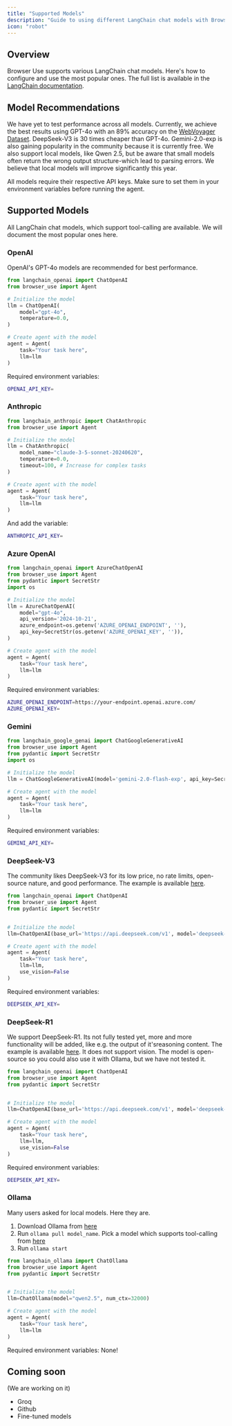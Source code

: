 ---
title: "Supported Models"
description: "Guide to using different LangChain chat models with Browser Use"
icon: "robot"
---

## Overview

Browser Use supports various LangChain chat models. Here's how to configure and use the most popular ones. The full list is available in the [LangChain documentation](https://python.langchain.com/docs/integrations/chat/).

## Model Recommendations

We have yet to test performance across all models. Currently, we achieve the best results using GPT-4o with an 89% accuracy on the [WebVoyager Dataset](https://browser-use.com/posts/sota-technical-report). DeepSeek-V3 is 30 times cheaper than GPT-4o. Gemini-2.0-exp is also gaining popularity in the community because it is currently free.
We also support local models, like Qwen 2.5, but be aware that small models often return the wrong output structure-which lead to parsing errors. We believe that local models will improve significantly this year.


<Note>
  All models require their respective API keys. Make sure to set them in your
  environment variables before running the agent.
</Note>

## Supported Models

All LangChain chat models, which support tool-calling are available. We will document the most popular ones here.

### OpenAI

OpenAI's GPT-4o models are recommended for best performance.

```python
from langchain_openai import ChatOpenAI
from browser_use import Agent

# Initialize the model
llm = ChatOpenAI(
    model="gpt-4o",
    temperature=0.0,
)

# Create agent with the model
agent = Agent(
    task="Your task here",
    llm=llm
)
```

Required environment variables:

```bash .env
OPENAI_API_KEY=
```

### Anthropic


```python
from langchain_anthropic import ChatAnthropic
from browser_use import Agent

# Initialize the model
llm = ChatAnthropic(
    model_name="claude-3-5-sonnet-20240620",
    temperature=0.0,
    timeout=100, # Increase for complex tasks
)

# Create agent with the model
agent = Agent(
    task="Your task here",
    llm=llm
)
```

And add the variable:

```bash .env
ANTHROPIC_API_KEY=
```

### Azure OpenAI

```python
from langchain_openai import AzureChatOpenAI
from browser_use import Agent
from pydantic import SecretStr
import os

# Initialize the model
llm = AzureChatOpenAI(
    model="gpt-4o",
    api_version='2024-10-21',
    azure_endpoint=os.getenv('AZURE_OPENAI_ENDPOINT', ''),
    api_key=SecretStr(os.getenv('AZURE_OPENAI_KEY', '')),
)

# Create agent with the model
agent = Agent(
    task="Your task here",
    llm=llm
)
```

Required environment variables:

```bash .env
AZURE_OPENAI_ENDPOINT=https://your-endpoint.openai.azure.com/
AZURE_OPENAI_KEY=
```


### Gemini

```python
from langchain_google_genai import ChatGoogleGenerativeAI
from browser_use import Agent
from pydantic import SecretStr
import os

# Initialize the model
llm = ChatGoogleGenerativeAI(model='gemini-2.0-flash-exp', api_key=SecretStr(api_key))

# Create agent with the model
agent = Agent(
    task="Your task here",
    llm=llm
)
```

Required environment variables:

```bash .env
GEMINI_API_KEY=
```


### DeepSeek-V3
The community likes DeepSeek-V3 for its low price, no rate limits, open-source nature, and good performance. 
The example is available [here](https://github.com/browser-use/browser-use/blob/main/examples/models/deepseek.py).

```python
from langchain_openai import ChatOpenAI
from browser_use import Agent
from pydantic import SecretStr


# Initialize the model
llm=ChatOpenAI(base_url='https://api.deepseek.com/v1', model='deepseek-chat', api_key=SecretStr(api_key))

# Create agent with the model
agent = Agent(
    task="Your task here",
    llm=llm,
    use_vision=False
)
```

Required environment variables:

```bash .env
DEEPSEEK_API_KEY=
```

### DeepSeek-R1
We support DeepSeek-R1. Its not fully tested yet, more and more functionality will be added, like e.g. the output of it'sreasoning content.
The example is available [here](https://github.com/browser-use/browser-use/blob/main/examples/models/deepseek-r1.py).
It does not support vision. The model is open-source so you could also use it with Ollama, but we have not tested it.
```python
from langchain_openai import ChatOpenAI
from browser_use import Agent
from pydantic import SecretStr


# Initialize the model
llm=ChatOpenAI(base_url='https://api.deepseek.com/v1', model='deepseek-reasoner', api_key=SecretStr(api_key))

# Create agent with the model
agent = Agent(
    task="Your task here",
    llm=llm,
    use_vision=False
)
```

Required environment variables:

```bash .env
DEEPSEEK_API_KEY=
```

### Ollama
Many users asked for local models. Here they are. 

1. Download Ollama from [here](https://ollama.ai/download)
2. Run `ollama pull model_name`. Pick a model which supports tool-calling from [here](https://ollama.com/search?c=tools)
3. Run `ollama start`

```python
from langchain_ollama import ChatOllama
from browser_use import Agent
from pydantic import SecretStr


# Initialize the model
llm=ChatOllama(model="qwen2.5", num_ctx=32000)

# Create agent with the model
agent = Agent(
    task="Your task here",
    llm=llm
)
```

Required environment variables: None!

## Coming soon
(We are working on it)
- Groq
- Github
- Fine-tuned models
